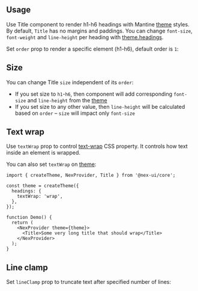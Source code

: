 

## Usage

Use Title component to render h1-h6 headings with Mantine [theme](/theming/theme-object) styles.
By default, `Title` has no margins and paddings.
You can change `font-size`, `font-weight` and `line-height` per heading with [theme.headings](/theming/typography).

Set `order` prop to render a specific element (h1-h6), default order is `1`:

<Demo data={TitleDemos.usage} />

## Size

You can change Title `size` independent of its `order`:

- If you set size to `h1`-`h6`, then component will add corresponding `font-size` and `line-height` from the [theme](/theming/theme-object/)
- If you set size to any other value, then `line-height` will be calculated based on `order` – `size` will impact only `font-size`

<Demo data={TitleDemos.size} />

## Text wrap

Use `textWrap` prop to control [text-wrap](https://developer.mozilla.org/en-US/docs/Web/CSS/text-wrap)
CSS property. It controls how text inside an element is wrapped.

<Demo data={TitleDemos.textWrap} />

You can also set `textWrap` on [theme](/theming/theme-object):

```tsx
import { createTheme, NexProvider, Title } from '@nex-ui/core';

const theme = createTheme({
  headings: {
    textWrap: 'wrap',
  },
});

function Demo() {
  return (
    <NexProvider theme={theme}>
      <Title>Some very long title that should wrap</Title>
    </NexProvider>
  );
}
```

## Line clamp

Set `lineClamp` prop to truncate text after specified number of lines:

<Demo data={TitleDemos.lineClamp} />
